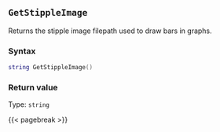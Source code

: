 ## `GetStippleImage`

Returns the stipple image\index{images!stippling} filepath used to draw bars in graphs.

### Syntax {-}

``` .lua
string GetStippleImage()
```


### Return value {-}

Type: `string`


{{< pagebreak >}}